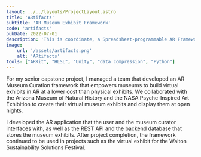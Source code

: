 ```yaml
---
layout: ../../layouts/ProjectLayout.astro
title: 'ARtifacts'
subtitle: 'AR Museum Exhibit Framework'
code: 'artifacts'
pubDate: 2022-07-01
description: 'This is coordinate, a Spreadsheet-programmable AR Framework for Immersive Map-based Visualizations'
image:
    url: '/assets/artifacts.png' 
    alt: 'ARtifacts'
tools: ["ARKit", "HLSL", "Unity", "data compression", "Python"]
---
```



For my senior capstone project, I managed a team that developed an AR Museum Curation framework that empowers museums to build virtual exhibits in AR at a lower cost than physical exhibits. We collaborated with the Arizona Museum of Natural History and the NASA Psyche-Inspired Art Exhibition to create their virtual museum exhibits and display them at open nights.

I developed the AR application that the user and the museum curator interfaces with, as well as the REST API and the backend database that stores the museum exhibits. After project completion, the framework continued to be used in projects such as the virtual exhibit for the Walton Sustainability Solutions Festival.